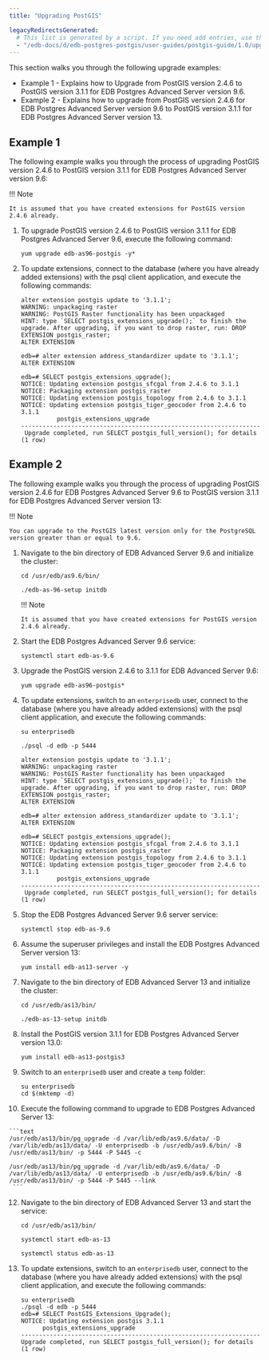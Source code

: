 ```yaml
---
title: "Upgrading PostGIS"

legacyRedirectsGenerated:
  # This list is generated by a script. If you need add entries, use the `legacyRedirects` key.
  - "/edb-docs/d/edb-postgres-postgis/user-guides/postgis-guide/1.0/upgrading_postgis.html"
---
```


<div id="upgrade" class="registered_link"></div>

This section walks you through the following upgrade examples:

- Example 1 - Explains how to Upgrade from PostGIS version 2.4.6 to PostGIS version 3.1.1 for EDB Postgres Advanced Server version 9.6.
- Example 2 - Explains how to upgrade from PostGIS version 2.4.6 for EDB Postgres Advanced Server version 9.6 to PostGIS version 3.1.1 for EDB Postgres Advanced Server version 13.

## Example 1

The following example walks you through the process of upgrading PostGIS version 2.4.6 to PostGIS version 3.1.1 for EDB Postgres Advanced Server version 9.6:

!!! Note
    
    It is assumed that you have created extensions for PostGIS version 2.4.6 already.

1.  To upgrade PostGIS version 2.4.6 to PostGIS version 3.1.1 for EDB Postgres Advanced Server 9.6, execute the following command:

    ```text
    yum upgrade edb-as96-postgis -y*
    ```

2. To update extensions, connect to the database (where you have already added extensions) with the psql client application, and execute the following commands:

    ```text
    alter extension postgis update to '3.1.1';
    WARNING: unpackaging raster
    WARNING: PostGIS Raster functionality has been unpackaged
    HINT: type `SELECT postgis_extensions_upgrade();` to finish the upgrade. After upgrading, if you want to drop raster, run: DROP EXTENSION postgis_raster;
    ALTER EXTENSION
    ```

    ```text
    edb=# alter extension address_standardizer update to '3.1.1';
    ALTER EXTENSION
    ```

    ```text
    edb=# SELECT postgis_extensions_upgrade();
    NOTICE: Updating extension postgis_sfcgal from 2.4.6 to 3.1.1
    NOTICE: Packaging extension postgis_raster
    NOTICE: Updating extension postgis_topology from 2.4.6 to 3.1.1
    NOTICE: Updating extension postgis_tiger_geocoder from 2.4.6 to 3.1.1
              postgis_extensions_upgrade           
    -------------------------------------------------------------------
     Upgrade completed, run SELECT postgis_full_version(); for details
    (1 row)
    ```

## Example 2

The following example walks you through the process of upgrading PostGIS version 2.4.6 for EDB Postgres Advanced Server 9.6 to PostGIS version 3.1.1 for EDB Postgres Advanced Server version 13:

!!! Note

    You can upgrade to the PostGIS latest version only for the PostgreSQL version greater than or equal to 9.6. 

1.  Navigate to the bin directory of EDB Advanced Server 9.6 and initialize the cluster:

    ```text
    cd /usr/edb/as9.6/bin/
    
    ./edb-as-96-setup initdb
    ```

    !!! Note
    
        It is assumed that you have created extensions for PostGIS version 2.4.6 already.

2. Start the EDB Postgres Advanced Server 9.6 service:

    ```text
    systemctl start edb-as-9.6
    ```

4.  Upgrade the PostGIS version 2.4.6 to 3.1.1 for EDB Advanced Server 9.6:

    ```text
    yum upgrade edb-as96-postgis*
    ```

5. To update extensions, switch to an `enterprisedb` user, connect to the database (where you have already added extensions) with the psql client application, and execute the following commands:

    ```text
    su enterprisedb

    ./psql -d edb -p 5444
    ```

    ```text
    alter extension postgis update to '3.1.1';
    WARNING: unpackaging raster
    WARNING: PostGIS Raster functionality has been unpackaged
    HINT: type `SELECT postgis_extensions_upgrade();` to finish the upgrade. After upgrading, if you want to drop raster, run: DROP EXTENSION postgis_raster;
    ALTER EXTENSION
    ```

    ```text
    edb=# alter extension address_standardizer update to '3.1.1';
    ALTER EXTENSION
    ```

    ```text
    edb=# SELECT postgis_extensions_upgrade();
    NOTICE: Updating extension postgis_sfcgal from 2.4.6 to 3.1.1
    NOTICE: Packaging extension postgis_raster
    NOTICE: Updating extension postgis_topology from 2.4.6 to 3.1.1
    NOTICE: Updating extension postgis_tiger_geocoder from 2.4.6 to 3.1.1
              postgis_extensions_upgrade           
    -------------------------------------------------------------------
     Upgrade completed, run SELECT postgis_full_version(); for details
    (1 row)
    ```

6. Stop the EDB Postgres Advanced Server 9.6 server service:

    ```text
    systemctl stop edb-as-9.6
    ```

7.  Assume the superuser privileges and install the EDB Postgres Advanced Server version 13:

    ```text
    yum install edb-as13-server -y
    ```
8.  Navigate to the bin directory of EDB Advanced Server 13 and initialize the cluster:

    ```text
    cd /usr/edb/as13/bin/

    ./edb-as-13-setup initdb
    ```

9. Install the PostGIS version 3.1.1 for EDB Postgres Advanced Server version 13.0:

    ```text
    yum install edb-as13-postgis3
    ```

10. Switch to an `enterprisedb` user and create a `temp` folder:

    ```text
    su enterprisedb
    cd $(mktemp -d)
    ```

11.  Execute the following command to upgrade to EDB Postgres Advanced Server 13:

    ```text
    /usr/edb/as13/bin/pg_upgrade -d /var/lib/edb/as9.6/data/ -D /var/lib/edb/as13/data/ -U enterprisedb -b /usr/edb/as9.6/bin/ -B /usr/edb/as13/bin/ -p 5444 -P 5445 -c

    /usr/edb/as13/bin/pg_upgrade -d /var/lib/edb/as9.6/data/ -D /var/lib/edb/as13/data/ -U enterprisedb -b /usr/edb/as9.6/bin/ -B /usr/edb/as13/bin/ -p 5444 -P 5445 --link
     ```

12. Navigate to the bin directory of EDB Advanced Server 13 and start the service:

    ```text
    cd /usr/edb/as13/bin/

    systemctl start edb-as-13
    
    systemctl status edb-as-13
    ```

13. To update extensions, switch to an `enterprisedb` user, connect to the database (where you have already added extensions) with the psql client application, and execute the following commands:

    ```text
    su enterprisedb
    ./psql -d edb -p 5444
    edb=# SELECT PostGIS_Extensions_Upgrade(); 
    NOTICE: Updating extension postgis 3.1.1
          postgis_extensions_upgrade           
    -------------------------------------------------------------------
    Upgrade completed, run SELECT postgis_full_version(); for details
    (1 row)
    ```